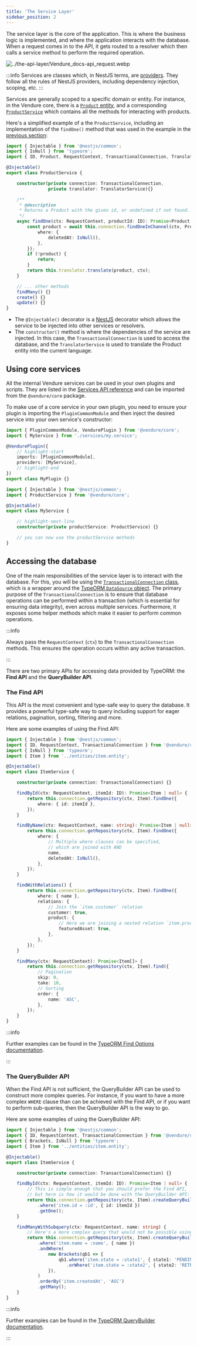 ```yaml
---
title: 'The Service Layer'
sidebar_position: 2
---
```


The service layer is the core of the application. This is where the business logic is implemented, and where
the application interacts with the database. When a request comes in to the API, it gets routed to a resolver
which then calls a service method to perform the required operation.

![../the-api-layer/Vendure_docs-api_request.webp](../the-api-layer/Vendure_docs-api_request.webp)

:::info
Services are classes which, in NestJS terms, are [providers](https://docs.nestjs.com/providers#services). They
follow all the rules of NestJS providers, including dependency injection, scoping, etc.
:::

Services are generally scoped to a specific domain or entity. For instance, in the Vendure core, there is a [`Product` entity](/reference/typescript-api/entities/product),
and a corresponding [`ProductService`](/reference/typescript-api/services/product-service) which contains all the methods for interacting with products.

Here's a simplified example of a the `ProductService`, including an implementation of the `findOne()` method that was
used in the example in the [previous section](/guides/concepts/the-api-layer/#resolvers):

```ts title="src/services/product.service.ts"
import { Injectable } from '@nestjs/common';
import { IsNull } from 'typeorm';
import { ID, Product, RequestContext, TransactionalConnection, TranslatorService } from '@vendure/core';

@Injectable()
export class ProductService {

    constructor(private connection: TransactionalConnection,
                private translator: TranslatorService){}

    /**
     * @description
     * Returns a Product with the given id, or undefined if not found.
     */
    async findOne(ctx: RequestContext, productId: ID): Promise<Product | undefined> {
        const product = await this.connection.findOneInChannel(ctx, Product, productId, ctx.channelId, {
            where: {
                deletedAt: IsNull(),
            },
        });
        if (!product) {
            return;
        }
        return this.translator.translate(product, ctx);
    }

    // ... other methods
    findMany() {}
    create() {}
    update() {}
}
```

- The `@Injectable()` decorator is a [NestJS](https://docs.nestjs.com/providers#services) decorator which allows the service
    to be injected into other services or resolvers.
- The `constructor()` method is where the dependencies of the service are injected. In this case, the `TransactionalConnection`
    is used to access the database, and the `TranslatorService` is used to translate the Product entity into the current
    language.

## Using core services

All the internal Vendure services can be used in your own plugins and scripts. They are listed in the [Services API reference](/reference/typescript-api/services/) and
can be imported from the `@vendure/core` package.

To make use of a core service in your own plugin, you need to ensure your plugin is importing the `PluginCommonModule` and
then inject the desired service into your own service's constructor:

```ts title="src/my-plugin/my.plugin.ts"
import { PluginCommonModule, VendurePlugin } from '@vendure/core';
import { MyService } from './services/my.service';

@VendurePlugin({
    // highlight-start
    imports: [PluginCommonModule],
    providers: [MyService],
    // highlight-end
})
export class MyPlugin {}
```

```ts title="src/my-plugin/services/my.service.ts"
import { Injectable } from '@nestjs/common';
import { ProductService } from '@vendure/core';

@Injectable()
export class MyService {

    // highlight-next-line
    constructor(private productService: ProductService) {}

    // you can now use the productService methods
}
```

## Accessing the database

One of the main responsibilities of the service layer is to interact with the database. For this, you will be using
the [`TransactionalConnection` class](/reference/typescript-api/data-access/transactional-connection/), which is a wrapper
around the [TypeORM `DataSource` object](https://typeorm.io/data-source-api). The primary purpose of the `TransactionalConnection`
is to ensure that database operations can be performed within a transaction (which is essential for ensuring data integrity), even
across multiple services. Furthermore, it exposes some helper methods which make it easier to perform common operations.

:::info

Always pass the `RequestContext` (`ctx`) to the `TransactionalConnection` methods. This ensures the operation occurs within
any active transaction.

:::

There are two primary APIs for accessing data provided by TypeORM: the **Find API** and the **QueryBuilder API**.

### The Find API

This API is the most convenient and type-safe way to query the database. It provides a powerful type-safe way to query
including support for eager relations, pagination, sorting, filtering and more.

Here are some examples of using the Find API:

```ts title="src/services/item.service.ts"
import { Injectable } from '@nestjs/common';
import { ID, RequestContext, TransactionalConnection } from '@vendure/core';
import { IsNull } from 'typeorm';
import { Item } from '../entities/item.entity';

@Injectable()
export class ItemService {

    constructor(private connection: TransactionalConnection) {}

    findById(ctx: RequestContext, itemId: ID): Promise<Item | null> {
        return this.connection.getRepository(ctx, Item).findOne({
            where: { id: itemId },
        });
    }

    findByName(ctx: RequestContext, name: string): Promise<Item | null> {
        return this.connection.getRepository(ctx, Item).findOne({
            where: {
                // Multiple where clauses can be specified,
                // which are joined with AND
                name,
                deletedAt: IsNull(),
            },
        });
    }

    findWithRelations() {
        return this.connection.getRepository(ctx, Item).findOne({
            where: { name },
            relations: {
                // Join the `item.customer` relation
                customer: true,
                product: {
                    // Here we are joining a nested relation `item.product.featuredAsset`
                    featuredAsset: true,
                },
            },
        });
    }

    findMany(ctx: RequestContext): Promise<Item[]> {
        return this.connection.getRepository(ctx, Item).find({
            // Pagination
            skip: 0,
            take: 10,
            // Sorting
            order: {
                name: 'ASC',
            },
        });
    }
}
```

:::info

Further examples can be found in the [TypeORM Find Options documentation](https://typeorm.io/find-options).

:::

### The QueryBuilder API

When the Find API is not sufficient, the QueryBuilder API can be used to construct more complex queries. For instance,
if you want to have a more complex `WHERE` clause than can be achieved with the Find API, or if you want to perform
sub-queries, then the QueryBuilder API is the way to go.

Here are some examples of using the QueryBuilder API:

```ts title="src/services/item.service.ts"
import { Injectable } from '@nestjs/common';
import { ID, RequestContext, TransactionalConnection } from '@vendure/core';
import { Brackets, IsNull } from 'typeorm';
import { Item } from '../entities/item.entity';

@Injectable()
export class ItemService {

    constructor(private connection: TransactionalConnection) {}

    findById(ctx: RequestContext, itemId: ID): Promise<Item | null> {
        // This is simple enough that you should prefer the Find API,
        // but here is how it would be done with the QueryBuilder API:
        return this.connection.getRepository(ctx, Item).createQueryBuilder('item')
            .where('item.id = :id', { id: itemId })
            .getOne();
    }

    findManyWithSubquery(ctx: RequestContext, name: string) {
        // Here's a more complex query that would not be possible using the Find API:
        return this.connection.getRepository(ctx, Item).createQueryBuilder('item')
            .where('item.name = :name', { name })
            .andWhere(
                new Brackets(qb1 => {
                    qb1.where('item.state = :state1', { state1: 'PENDING' })
                       .orWhere('item.state = :state2', { state2: 'RETRYING' });
                }),
            )
            .orderBy('item.createdAt', 'ASC')
            .getMany();
    }
}
```

:::info

Further examples can be found in the [TypeORM QueryBuilder documentation](https://typeorm.io/select-query-builder).

:::
